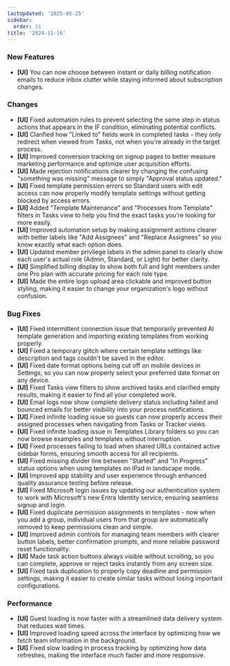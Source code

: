 ```yaml
---
lastUpdated: '2025-05-25'
sidebar:
  order: 31
title: '2024-11-16'
---
```


### New Features

- **[UI]** You can now choose between instant or daily billing notification emails to reduce inbox clutter while staying informed about subscription changes.

### Changes

- **[UI]** Fixed automation rules to prevent selecting the same step in status actions that appears in the IF condition, eliminating potential conflicts.
- **[UI]** Clarified how "Linked to" fields work in completed tasks - they only redirect when viewed from Tasks, not when you're already in the target process.
- **[UI]** Improved conversion tracking on signup pages to better measure marketing performance and optimize user acquisition efforts.
- **[UI]** Made rejection notifications clearer by changing the confusing "something was missing" message to simply "Approval status updated."
- **[UI]** Fixed template permission errors so Standard users with edit access can now properly modify template settings without getting blocked by access errors.
- **[UI]** Added "Template Maintenance" and "Processes from Template" filters in Tasks view to help you find the exact tasks you're looking for more easily.
- **[UI]** Improved automation setup by making assignment actions clearer with better labels like "Add Assignees" and "Replace Assignees" so you know exactly what each option does.
- **[UI]** Updated member privilege labels in the admin panel to clearly show each user's actual role (Admin, Standard, or Light) for better clarity.
- **[UI]** Simplified billing display to show both full and light members under one Pro plan with accurate pricing for each role type.
- **[UI]** Made the entire logo upload area clickable and improved button styling, making it easier to change your organization's logo without confusion.

### Bug Fixes

- **[UI]** Fixed intermittent connection issue that temporarily prevented AI template generation and importing existing templates from working properly.
- **[UI]** Fixed a temporary glitch where certain template settings like description and tags couldn't be saved in the editor.
- **[UI]** Fixed date format options being cut off on mobile devices in Settings, so you can now properly select your preferred date format on any device.
- **[UI]** Fixed Tasks view filters to show archived tasks and clarified empty results, making it easier to find all your completed work.
- **[UI]** Email logs now show complete delivery status including failed and bounced emails for better visibility into your process notifications.
- **[UI]** Fixed infinite loading issue so guests can now properly access their assigned processes when navigating from Tasks or Tracker views.
- **[UI]** Fixed infinite loading issue in Templates Library folders so you can now browse examples and templates without interruption.
- **[UI]** Fixed processes failing to load when shared URLs contained active sidebar forms, ensuring smooth access for all recipients.
- **[UI]** Fixed missing divider line between "Started" and "In Progress" status options when using templates on iPad in landscape mode.
- **[UI]** Improved app stability and user experience through enhanced quality assurance testing before release.
- **[UI]** Fixed Microsoft login issues by updating our authentication system to work with Microsoft's new Entra Identity service, ensuring seamless signup and login.
- **[UI]** Fixed duplicate permission assignments in templates - now when you add a group, individual users from that group are automatically removed to keep permissions clean and simple.
- **[UI]** Improved admin controls for managing team members with clearer button labels, better confirmation prompts, and more reliable password reset functionality.
- **[UI]** Made task action buttons always visible without scrolling, so you can complete, approve or reject tasks instantly from any screen size.
- **[UI]** Fixed task duplication to properly copy deadline and permission settings, making it easier to create similar tasks without losing important configurations.

### Performance

- **[UI]** Guest loading is now faster with a streamlined data delivery system that reduces wait times.
- **[UI]** Improved loading speed across the interface by optimizing how we fetch team information in the background.
- **[UI]** Fixed slow loading in process tracking by optimizing how data refreshes, making the interface much faster and more responsive.